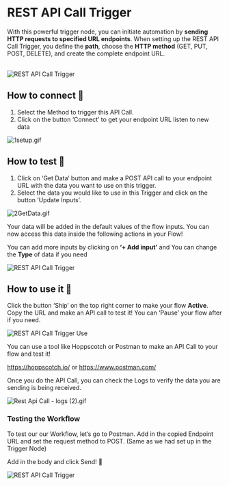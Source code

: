 
# REST API Call Trigger

With this powerful trigger node, you can initiate automation by **sending HTTP requests to specified URL endpoints**.
When setting up the REST API Call Trigger, you define the **path**, choose the **HTTP method** (GET, PUT, POST, DELETE),
and create the complete endpoint URL.

<br />
<Image src={rest1} alt='REST API Call Trigger' width={900} />

## How to connect 🔌

1. Select the Method to trigger this API Call.
2. Click on the button ‘Connect’ to get your endpoint URL listen to new data

![1setup.gif](public/assets/1setup.gif)

## How to test 🧪

1. Click on ‘Get Data’ button and make a POST API call to your endpoint URL with the data you want to use on this
   trigger.
2. Select the data you would like to use in this Trigger and click on the button ‘Update Inputs’.

![2GetData.gif](public/assets/2GetData.gif)

<Callout type='info' emoji='💡'>
  Your data will be added in the default values of the flow inputs. You can now access this data inside the following
  actions in your Flow!
</Callout>

You can add more inputs by clicking on **‘+ Add input’** and You can change the **Type** of data if you need

<Image src={addInputs} alt='REST API Call Trigger' width={900} />

## How to use it 📝

Click the button ‘Ship’ on the top right corner to make your flow **Active**. Copy the URL and make an API call to test
it! You can ‘Pause’ your flow after if you need.

<Image src={useRest1} alt='REST API Call Trigger Use' width={900} />

You can use a tool like Hoppscotch or Postman to make an API Call to your flow and test it!

https://hoppscotch.io/ or https://www.postman.com/

Once you do the API Call, you can check the Logs to verify the data you are sending is being received.

![Rest  Api Call - logs (2).gif](public/assets/rest-api-call-logs.gif)

### Testing the Workflow

To test our our Workflow, let’s go to Postman. Add in the copied Endpoint URL and set the request method to POST. (Same
as we had set up in the Trigger Node)

Add in the body and click Send! 🚀

<Image src={rest4} alt='REST API Call Trigger' width={1000} />
